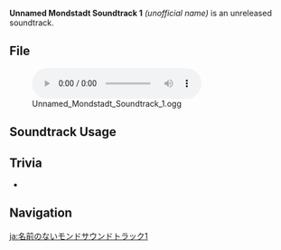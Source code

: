 {{Soundtrack Infobox
|type       = Unreleased Soundtracks
|audio      = Unnamed Mondstadt Soundtrack 1.ogg
}}
'''Unnamed Mondstadt Soundtrack 1''' ''(unofficial name)'' is an unreleased soundtrack.

==File==
[[File:Unnamed Mondstadt Soundtrack 1.ogg|600px]]

==Soundtrack Usage==
{{Soundtrack Usage
|location = Mondstadt//night
}}

==Trivia==
* {{Transclude|Awaiting the Future|AwaitingTheFutureTheme|section=1}}

==Navigation==
{{Soundtrack Navbox|Unreleased}}

[[ja:名前のないモンドサウンドトラック1]]